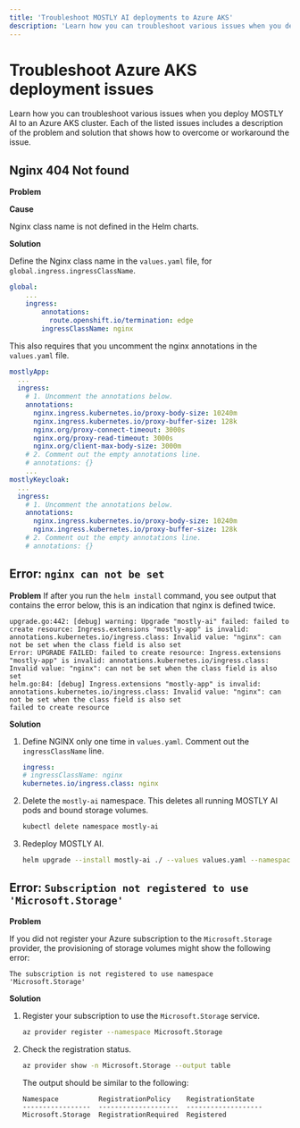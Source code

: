```yaml
---
title: 'Troubleshoot MOSTLY AI deployments to Azure AKS'
description: 'Learn how you can troubleshoot various issues when you deploy MOSTLY AI to an Azure AKS cluster.'
---
```


# Troubleshoot Azure AKS deployment issues

Learn how you can troubleshoot various issues when you deploy MOSTLY AI to an Azure AKS cluster. Each of the listed issues includes a description of the problem and solution that shows how to overcome or workaround the issue.

## Nginx 404 Not found

**Problem**

**Cause**

Nginx class name is not defined in the Helm charts.

**Solution**

Define the Nginx class name in the `values.yaml` file, for `global.ingress.ingressClassName`.

```yaml {6}
global:
    ...
    ingress:
        annotations:
          route.openshift.io/termination: edge
        ingressClassName: nginx
```

This also requires that you uncomment the nginx annotations in the `values.yaml` file.

```yaml {4-12,17-22}
mostlyApp:
  ...
  ingress:
    # 1. Uncomment the annotations below.
    annotations:
      nginx.ingress.kubernetes.io/proxy-body-size: 10240m
      nginx.ingress.kubernetes.io/proxy-buffer-size: 128k
      nginx.org/proxy-connect-timeout: 3000s
      nginx.org/proxy-read-timeout: 3000s
      nginx.org/client-max-body-size: 3000m
    # 2. Comment out the empty annotations line.
    # annotations: {}
    ...
mostlyKeycloak:
  ...
  ingress:
    # 1. Uncomment the annotations below.
    annotations:
      nginx.ingress.kubernetes.io/proxy-body-size: 10240m
      nginx.ingress.kubernetes.io/proxy-buffer-size: 128k
    # 2. Comment out the empty annotations line.
    # annotations: {}
```

## Error: `nginx can not be set`

**Problem**
If after you run the `helm install` command, you see output that contains the error below, this is an indication that nginx is defined twice.

```
upgrade.go:442: [debug] warning: Upgrade "mostly-ai" failed: failed to create resource: Ingress.extensions "mostly-app" is invalid: annotations.kubernetes.io/ingress.class: Invalid value: "nginx": can not be set when the class field is also set
Error: UPGRADE FAILED: failed to create resource: Ingress.extensions "mostly-app" is invalid: annotations.kubernetes.io/ingress.class: Invalid value: "nginx": can not be set when the class field is also set
helm.go:84: [debug] Ingress.extensions "mostly-app" is invalid: annotations.kubernetes.io/ingress.class: Invalid value: "nginx": can not be set when the class field is also set
failed to create resource
```

**Solution**

1. Define NGINX only one time in `values.yaml`. Comment out the `ingressClassName` line.
   ```yaml filename="values.yaml" {2}
   ingress:
   # ingressClassName: nginx
   kubernetes.io/ingress.class: nginx
   ```
2. Delete the `mostly-ai` namespace. This deletes all running MOSTLY AI pods and bound storage volumes.
   ```bash copy
   kubectl delete namespace mostly-ai
   ```
3. Redeploy MOSTLY AI.
   ```bash copy
   helm upgrade --install mostly-ai ./ --values values.yaml --namespace mostly-ai
   ```

## Error: `Subscription not registered to use 'Microsoft.Storage'`

**Problem**

If you did not register your Azure subscription to the `Microsoft.Storage` provider, the provisioning of storage volumes might show the following error:

```
The subscription is not registered to use namespace 'Microsoft.Storage'
```

**Solution**

1. Register your subscription to use the `Microsoft.Storage` service.
   ```bash copy
   az provider register --namespace Microsoft.Storage
   ```
2. Check the registration status.
   ```bash copy
   az provider show -n Microsoft.Storage --output table
   ```
   The output should be similar to the following:
   ```
   Namespace          RegistrationPolicy    RegistrationState
   -----------------  --------------------  -------------------
   Microsoft.Storage  RegistrationRequired  Registered
   ```
